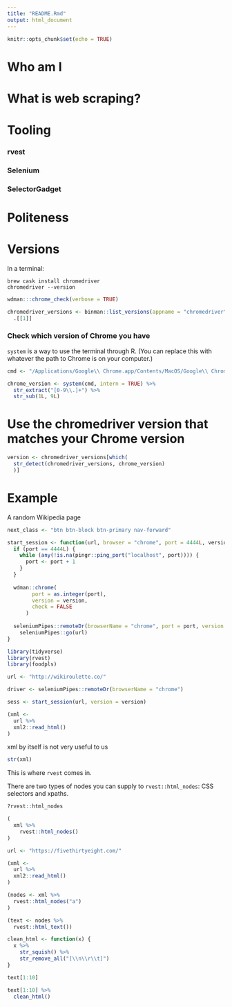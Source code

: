 ```yaml
---
title: "README.Rmd"
output: html_document
---
```


```r
knitr::opts_chunk$set(echo = TRUE)
```

# Who am I

# What is web scraping?

# Tooling

### rvest

### Selenium

### SelectorGadget

# Politeness

# Versions

In a terminal:
```
brew cask install chromedriver
chromedriver --version
```

```r
wdman:::chrome_check(verbose = TRUE)
```

```r
chromedriver_versions <- binman::list_versions(appname = "chromedriver") %>% 
  .[[1]]
```

### Check which version of Chrome you have

`system` is a way to use the terminal through R. (You can replace this with whatever the path to Chrome is on your computer.)

```r
cmd <- "/Applications/Google\\ Chrome.app/Contents/MacOS/Google\\ Chrome --version"
```


```r
chrome_version <- system(cmd, intern = TRUE) %>% 
  str_extract("[0-9\\.]+") %>% 
  str_sub(1L, 9L)
```

# Use the chromedriver version that matches your Chrome version
```r
version <- chromedriver_versions[which(
  str_detect(chromedriver_versions, chrome_version)
  )]
```



# Example

A random Wikipedia page

```r
next_class <- "btn btn-block btn-primary nav-forward"
```

```r
start_session <- function(url, browser = "chrome", port = 4444L, version) {
  if (port == 4444L) {
    while (any(!is.na(pingr::ping_port("localhost", port)))) {
      port <- port + 1
    }
  }
  
  wdman::chrome(
        port = as.integer(port),
        version = version,
        check = FALSE
      )
  
  seleniumPipes::remoteDr(browserName = "chrome", port = port, version = version) %>%
    seleniumPipes::go(url)
}
```


```r
library(tidyverse)
library(rvest)
library(foodpls)

url <- "http://wikiroulette.co/"

driver <- seleniumPipes::remoteDr(browserName = "chrome")

sess <- start_session(url, version = version)

(xml <- 
  url %>% 
  xml2::read_html()
)
```

xml by itself is not very useful to us

```r
str(xml)
```

This is where `rvest` comes in. 

There are two types of nodes you can supply to `rvest::html_nodes`: CSS selectors and xpaths.

```r
?rvest::html_nodes
```


```r
(
  xml %>% 
    rvest::html_nodes()
)
```




```r
url <- "https://fivethirtyeight.com/"
```


```r
(xml <- 
  url %>% 
  xml2::read_html()
)
```

```r
(nodes <- xml %>% 
  rvest::html_nodes("a")
)
```

```r
(text <- nodes %>% 
  rvest::html_text())
```
```r
clean_html <- function(x) {
  x %>%
    str_squish() %>%
    str_remove_all("[\\n\\r\\t]")
}
```

```r
text[1:10]

text[1:10] %>% 
  clean_html()
```




